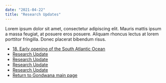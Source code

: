 ```yaml
---
date: "2021-04-22"
title: "Research Updates"
---
```


Lorem ipsum dolor sit amet, consectetur adipiscing elit. Mauris mattis ipsum a
massa feugiat, at posuere eros posuere. Aliquam rhoncus lectus at lorem
porttitor fringilla. Donec placerat bibendum risus.

* [18. Early opening of the South Atlantic Ocean](http://www.reeves.nl/upload/ResearchUpdateNo18.pdf)
* [Research Update](/gondwana)
* [Research Update](/gondwana)
* [Research Update](/gondwana)
* [Research Update](/gondwana)
* [Return to Gondwana main page](../../gondwana)
